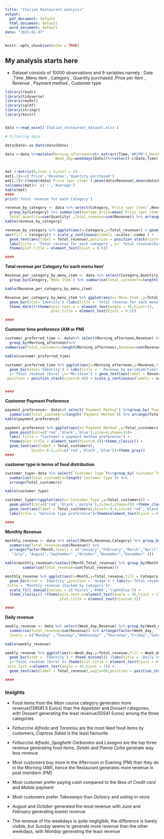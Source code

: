 ---
title: "Italian Resteurant analysis"
output:
  pdf_document: default
  html_document: default
  word_document: default
date: "2025-01-07"
---

```{r setup, include=FALSE}
knitr::opts_chunk$set(echo = TRUE)
```


## My analysis starts here

* Dataset consists of 10000 observations and 9 variables namely : Date ,Time ,Menu item , Category , Quantity purchased ,Price per item , Revenue , Payment method , Customer type

```{r cars, message=FALSE, warning=FALSE,echo=T}

library(readr)
library(tidyverse)
library(readxl)
library(sqldf)
library(stringr)
library(knitr)


data <-read_excel('Italian_resteurant_dataset.xlsx')

# Filtering data 

data$Date<-as.Date(data$Date)

data <-data %>%mutate(Morning_afternoon=str_extract(Time,'AM|PM'),Month=months.Date(Date),
                       Week_day=weekdays(Date))%>%select(-c(Date,Time))


mat <-matrix(0,nrow = 3,ncol = 2)
mat[,1]<-c('Price','Revenue','Quantity purchased')
mat[,2]<-c(mean(data$`Price (per item)`),mean(data$Revenue),mean(data$Quantity))
colnames(mat)<- c('-','Average')
kable(mat)
####
print('Total revenue for each Category')

revenue_by_category <- data %>% select(Category,`Price (per item)`,Revenue,Quantity) %>%
  group_by(Category) %>% summarise(Average_price=mean(`Price (per item)`),Total_customers=length(Category),
  Total_quantity=sum(Quantity) ,Total_revenue=sum(Revenue)) %>% arrange(desc(Total_revenue))
kable(revenue_by_category)

revenue_by_category %>% ggplot(aes(x=Category,y=Total_revenue)) + geom_bar(stat='Identity',
aes(fill = Category)) + scale_y_continuous(labels =scales::comma ) + 
  geom_text(aes(label = Total_revenue),position = position_stack(vjust=0.9)) + 
  labs(title = 'Total revenue for each category', y=' Total revenue(Euro)') + 
  theme(plot.title = element_text(hjust = 0.5))    

####
```


**Total revenue per Category for each menu item'**

```{r a, message=FALSE, warning=FALSE,echo=T}

Revenue_per_category_by_menu_item <- data %>% select(Category,Quantity,`Menu Item`,Revenue)%>%
  group_by(Category,`Menu Item`) %>% summarise(Total_customers=length(`Menu Item`),                    Total_quantity=sum(Quantity),Total_Revenue=sum(Revenue))

kable(Revenue_per_category_by_menu_item)

Revenue_per_category_by_menu_item %>% ggplot(aes(x=`Menu Item`,y=Total_Revenue,fill = `Menu Item`)) +
  geom_bar(stat='Identity') +labs(title = 'Total revenue for each menu item',y= 'Total revenue (Euro)') + geom_text(aes(label=Total_Revenue),angle=50,position = position_stack(vjust=0.5)) +
  theme_dark()+theme(axis.text.x = element_text(angle = 45,hjust=1),
                     plot.title = element_text(hjust = 0.5))

####
```


**Customer time preference (AM or PM)**
```{r b,echo=T, message=FALSE, warning=FALSE}
customer_preferred_time <- data%>% select(Morning_afternoon,Revenue) %>%
  group_by(Morning_afternoon)%>%
summarise(Total_customers=length(Morning_afternoon),Revenue=sum(Revenue))

kable(customer_preferred_time)

customer_preferred_time %>% ggplot(aes(x=Morning_afternoon,y=Revenue,fill = Morning_afternoon)) +
  geom_bar(stat='Identity') + labs(title = ' Revenue by meridiem(time) preferrence ', 
  y='Total revenue (Euro)',x='Meridiem') + geom_text(aes(label = Revenue),
 position = position_stack(vjust=0.9)) + scale_y_continuous(labels = scales::comma) +theme_minimal()


#### 
```


**Customer Payment Preference**
```{r c,echo=T, message=FALSE, warning=FALSE}
payment_preference<- data%>% select(`Payment Method`) %>%group_by(`Payment Method`) %>%
  summarise(Total_customers=length(`Payment Method`)) %>% arrange(Total_customers)
kable(payment_preference)

payment_preference %>% ggplot(aes(x=`Payment Method`,y=Total_customers))+
  geom_point(col=c('red','black','blue'),size=4,shape=15)+
  labs( title = "Customer's payment method preference") +
  theme(plot.title = element_text(hjust=0.4))+theme_classic() +
  geom_text(aes(label = Total_customers),
            hjust=-0.5,col=c('red','black','blue'))+theme_gray()
####
```


**customer type in terms of food distribution**
```{r d,echo=T, message=FALSE, warning=FALSE}
customer_type<-data %>% select(`Customer Type`)%>%group_by(`Customer Type`) %>%
  summarise(Total_customers=length(`Customer Type`)) %>% 
  arrange(Total_customers)

kable(customer_type)

customer_type%>%ggplot(aes(x=`Customer Type`,y=Total_customers)) +
  geom_point(col=c('red','black','purple'),size=5,shape=20) +theme_classic() + 
  geom_text(aes(label = Total_customers),hjust=-0.4,col=c('red','black','purple'))+
  labs(title = "Service type preference")+theme(element_text(hjust = 0.5))

#### 
```


**Monthly Revenue**
```{r e,echo=T, message=FALSE, warning=FALSE}
monthly_revenue <- data %>% select(Month,Revenue,Category) %>% group_by(Month,Category)%>%
  summarise(Total_revenue=sum(Revenue)) %>% 
  arrange(factor(Month,levels = c("January","February","March","April", "May" ,"June",
   "July", "August","September" ,"October","November","December" )))

kable(monthly_revenue%>%select(Month,Total_revenue) %>% group_by(Month) %>%
        summarise(Total_revenue=sum(Total_revenue)))

monthly_revenue %>% ggplot(aes(x=Month,y=Total_revenue,fill = Category))+
  geom_bar(stat = 'Identity',position = 'dodge') + labs(y='Total revenue (Euro)',
 title = 'Monthly revenue stacked by Category')+ 
  scale_fill_manual(values = c('Violet','#4B4','lightblue')) +
  theme_classic() +theme(axis.text.x=element_text(angle = 45,hjust = 1),
                         plot.title = element_text(hjust=0.5)) 

####
```


**Daily revenue**
```{r f,echo=T, message=FALSE, warning=FALSE}
weekly_revenue <- data %>% select(Week_day,Revenue) %>% group_by(Week_day) %>%
  summarise(Total_revenue=sum(Revenue)) %>% arrange(factor(Week_day,
  levels = c("Monday" ,"Tuesday","Wednesday" ,"Thursday","Friday","Saturday","Sunday" )))

kable(weekly_revenue)

weekly_revenue %>% ggplot(aes(x=Week_day,y=Total_revenue,fill = Week_day))+ 
  geom_bar(stat = 'Identity') + theme_minimal() +labs(title = 'Daily revenue trend',
  y='Total revenue (Euro)')+ theme(plot.title = element_text(hjust = 0.5),
 axis.text.x=element_text(angle = 45,hjust = 1)) +
  geom_text(aes(label = Total_revenue),angle=60,position = position_stack(vjust=0.7))

####

```




### Insights

 
 * Food items from the *Main course* category generates more revenue(139581.5 Euros) than the *Appetizer* and *Dessert* categories, with Dessert generating the least revenue(50541 Euros) among the three categories
 
 
 * *Fettuccine Alfredo* and *Toramisu* are the most liked food items by customers, *Caprese Salad* is the least favourite
 
 
 * *Fettuccine Alfredo* ,*Spaghetti Carbonara* and *Lasagna* are the top three revenue generating food items, *Gelato* and *Panna Cotta* generate way less revenue
 
 
 * Most customers buy more in the Afternoon or Evening (PM) than they do in the Morning (AM), hence the Restaurant generates more revenue in post meridiem (PM)
 
 * Most customer prefer paying *cash* compared to the likes of *Credit card* and *Mobile payment*
 
 * Most customers prefer *Takeaways* than *Delivery* and *eating in-store*
 
 * *August* and *October* generated the most revenue with *June* and *February* generating lowest revenue
 
 * The revenue of the weekdays is quite negligible, the difference is barely visible, but *Sunday* seems to generate more revenue than the other weekdays, with *Monday*
 generating the least  revenue
 























```{r pressure, echo=FALSE}
```



















